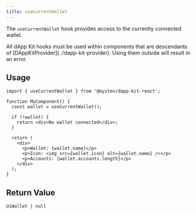 ```yaml
---
title: useCurrentWallet
---
```


The `useCurrentWallet` hook provides access to the currently connected wallet.

<Callout type="warn">
    All dApp Kit hooks must be used within components that are descendants of [DAppKitProvider](../dapp-kit-provider). Using them outside will result in an error.
</Callout>

## Usage

```tsx
import { useCurrentWallet } from '@mysten/dapp-kit-react';

function MyComponent() {
  const wallet = useCurrentWallet();
  
  if (!wallet) {
    return <div>No wallet connected</div>;
  }
  
  return (
    <div>
      <p>Wallet: {wallet.name}</p>
      <p>Icon: <img src={wallet.icon} alt={wallet.name} /></p>
      <p>Accounts: {wallet.accounts.length}</p>
    </div>
  );
}
```

## Return Value

```tsx
UiWallet | null
```